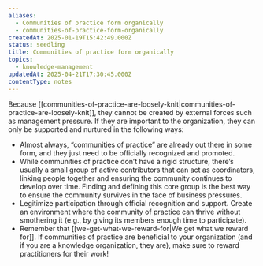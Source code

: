 ```yaml
---
aliases:
  - Communities of practice form organically
  - communities-of-practice-form-organically
createdAt: 2025-01-19T15:42:49.000Z
status: seedling
title: Communities of practice form organically
topics:
  - knowledge-management
updatedAt: 2025-04-21T17:30:45.000Z
contentType: notes
---
```

Because [[communities-of-practice-are-loosely-knit|communities-of-practice-are-loosely-knit]], they cannot be created by external forces such as management pressure. If they are important to the organization, they can only be supported and nurtured in the following ways:

- Almost always, “communities of practice” are already out there in some form, and they just need to be officially recognized and promoted.
- While communities of practice don’t have a rigid structure, there’s usually a small group of active contributors that can act as coordinators, linking people together and ensuring the community continues to develop over time. Finding and defining this core group is the best way to ensure the community survives in the face of business pressures.
- Legitimize participation through official recognition and support. Create an environment where the community of practice can thrive without smothering it (e.g., by giving its members enough time to participate).
- Remember that [[we-get-what-we-reward-for|We get what we reward for]]. If communities of practice are beneficial to your organization (and if you are a knowledge organization, they are), make sure to reward practitioners for their work!
